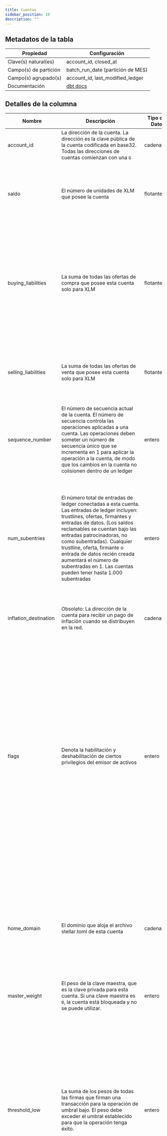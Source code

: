```yaml
---
title: Cuentas
sidebar_position: 10
description: ""
---
```


<div className="scoped-data-dictionary-table">

## Metadatos de la tabla

| Propiedad             | Configuración                                                                                           |
| --------------------- | ------------------------------------------------------------------------------------------------------- |
| Clave(s) natural(es)  | account_id, closed_at                                                                                   |
| Campo(s) de partición | batch_run_date (partición de MES)                                                                       |
| Campo(s) agrupado(s)  | account_id, last_modified_ledger                                                                        |
| Documentación         | [dbt docs](http://www.stellar-dbt-docs.com/#!/source/source.stellar_dbt_public.crypto_stellar.accounts) |

## Detalles de la columna

| Nombre                | Descripción                                                                                                                                                                                                                                                                                                                                                                                                      | Tipo de Dato    | Valores de Dominio                                                                                                                                                                                                                                                                                                                                                                                                                                                                                         | ¿Requerido? | Notas                                                                                                                                                                                                                                                                                                                                                                                                              |
| --------------------- | ---------------------------------------------------------------------------------------------------------------------------------------------------------------------------------------------------------------------------------------------------------------------------------------------------------------------------------------------------------------------------------------------------------------- | --------------- | ---------------------------------------------------------------------------------------------------------------------------------------------------------------------------------------------------------------------------------------------------------------------------------------------------------------------------------------------------------------------------------------------------------------------------------------------------------------------------------------------------------- | ----------- | ------------------------------------------------------------------------------------------------------------------------------------------------------------------------------------------------------------------------------------------------------------------------------------------------------------------------------------------------------------------------------------------------------------------ |
| account_id            | La dirección de la cuenta. La dirección es la clave pública de la cuenta codificada en base32. Todas las direcciones de cuentas comienzan con una `G`                                                                                                                                                                                                                                                            | cadena          |                                                                                                                                                                                                                                                                                                                                                                                                                                                                                                            | Sí          |                                                                                                                                                                                                                                                                                                                                                                                                                    |
| saldo                 | El número de unidades de XLM que posee la cuenta                                                                                                                                                                                                                                                                                                                                                                 | flotante        |                                                                                                                                                                                                                                                                                                                                                                                                                                                                                                            | Sí          | La tabla `accounts` solo informa saldos monetarios para XLM. Cualquier otra clase de activo se informa en la tabla `trust_lines`.                                                                                                                                                                                                                                                                                  |
| buying_liabilities    | La suma de todas las ofertas de compra que posee esta cuenta solo para XLM                                                                                                                                                                                                                                                                                                                                       | flotante        |                                                                                                                                                                                                                                                                                                                                                                                                                                                                                                            | Sí          | La tabla `accounts` solo informa saldos monetarios para XLM. Cualquier otra clase de activo se informa en la tabla `trust_lines`. Para ofertas de compra, la cuenta debe poseer la cantidad de activo para completar la transacción                                                                                                                                                                                |
| selling_liabilities   | La suma de todas las ofertas de venta que posee esta cuenta solo para XLM                                                                                                                                                                                                                                                                                                                                        | flotante        |                                                                                                                                                                                                                                                                                                                                                                                                                                                                                                            | Sí          | La tabla `accounts` solo informa saldos monetarios para XLM. Cualquier otra clase de activo se informa en la tabla `trust_lines`.                                                                                                                                                                                                                                                                                  |
| sequence_number       | El número de secuencia actual de la cuenta. El número de secuencia controla las operaciones aplicadas a una cuenta. Las operaciones deben someter un número de secuencia único que se incrementa en 1 para aplicar la operación a la cuenta, de modo que los cambios en la cuenta no colisionen dentro de un ledger                                                                                              | entero          |                                                                                                                                                                                                                                                                                                                                                                                                                                                                                                            | Sí          |                                                                                                                                                                                                                                                                                                                                                                                                                    |
| num_subentries        | El número total de entradas de ledger conectadas a esta cuenta. Las entradas de ledger incluyen: trustlines, ofertas, firmantes y entradas de datos. (Los saldos reclamables se cuentan bajo las entradas patrocinadoras, no como subentradas). Cualquier trustline, oferta, firmante o entrada de datos recién creada aumentará el número de subentradas en 1. Las cuentas pueden tener hasta 1.000 subentradas | entero          |                                                                                                                                                                                                                                                                                                                                                                                                                                                                                                            | Sí          | Cada entrada en un ledger ocupa espacio, que es costoso de almacenar en el blockchain. Para cada entrada, se requiere que una cuenta mantenga un [saldo mínimo de XLM](https://developers.stellar.org/docs/learn/glossary#minimum-balance). La reserva se calcula mediante (2 + num_subentries - num_sponsoring + num_sponsored) \* 0.5XLM                                                                         |
| inflation_destination | Obsoleto: La dirección de la cuenta para recibir un pago de inflación cuando se distribuyen en la red.                                                                                                                                                                                                                                                                                                           | cadena          |                                                                                                                                                                                                                                                                                                                                                                                                                                                                                                            | Sí          | La inflación se descontinuó en 2019 por voto de los validadores.                                                                                                                                                                                                                                                                                                                                                   |
| flags                 | Denota la habilitación y deshabilitación de ciertos privilegios del emisor de activos                                                                                                                                                                                                                                                                                                                            | entero          | <ul><li>0 - Ninguno, Predeterminado</li><li>1 - Autenticación Requerida (todas las trustlines por defecto son no confiables y requieren autenticación manual)</li><li>2 - Autenticación Revocable (permite que las trustlines sean revocadas si la cuenta ya no confía en el activo)</li><li>4 - Autenticación Inmutable (todas las flags de autenticación son de solo lectura cuando se establecen)</li><li>8 - Clawback de Autenticación Activado (el activo puede ser recuperado del usuario)</li></ul> | Sí          | Las flags se establecen en las cuentas emisoras de un activo. Cuando las cuentas de usuario confían en un activo, las flags aplicadas al activo provienen de esta cuenta                                                                                                                                                                                                                                           |
| home_domain           | El dominio que aloja el archivo stellar.toml de esta cuenta                                                                                                                                                                                                                                                                                                                                                      | cadena          |                                                                                                                                                                                                                                                                                                                                                                                                                                                                                                            | Sí          | Solo aplica a cuentas emisoras de activos. El archivo stellar.toml contiene metadatos sobre el emisor del activo que ayudan a identificar quién es el emisor e instilan confianza en el activo                                                                                                                                                                                                                     |
| master_weight         | El peso de la clave maestra, que es la clave privada para esta cuenta. Si una clave maestra es `0`, la cuenta está bloqueada y no se puede utilizar.                                                                                                                                                                                                                                                             | entero          | Enteros de 1 a 255                                                                                                                                                                                                                                                                                                                                                                                                                                                                                         | Sí          |                                                                                                                                                                                                                                                                                                                                                                                                                    |
| threshold_low         | La suma de los pesos de todas las firmas que firman una transacción para la operación de umbral bajo. El peso debe exceder el umbral establecido para que la operación tenga éxito.                                                                                                                                                                                                                              | entero          |                                                                                                                                                                                                                                                                                                                                                                                                                                                                                                            | Sí          | Cada operación cae bajo una categoría de umbral específico: bajo, medio o alto. Los umbrales definen el nivel de privilegio que necesita una operación para tener éxito (esto es una medida de seguridad) Baja Seguridad: Permitir Confianza, Establecer Flags de Trust Line, Aumentar Secuencia y Reclamar Saldo Reclamable Seguridad Media: Todo lo demás Alta Seguridad: Fusión de Cuentas, Establecer Opciones |
| threshold_medium      | La suma de los pesos de todas las firmas que firman una transacción para la operación de umbral medio. El peso debe exceder el umbral establecido para que la operación tenga éxito.                                                                                                                                                                                                                             | entero          |                                                                                                                                                                                                                                                                                                                                                                                                                                                                                                            | Sí          | Cada operación cae bajo una categoría de umbral específico: bajo, medio o alto. Los umbrales definen el nivel de privilegio que necesita una operación para tener éxito (esto es una medida de seguridad) Baja Seguridad: Permitir Confianza, Establecer Flags de Trust Line, Aumentar Secuencia y Reclamar Saldo Reclamable Seguridad Media: Todo lo demás Alta Seguridad: Fusión de Cuentas, Establecer Opciones |
| threshold_high        | La suma de los pesos de todas las firmas que firman una transacción para la operación de umbral alto. El peso debe exceder el umbral establecido para que la operación tenga éxito.                                                                                                                                                                                                                              | entero          |                                                                                                                                                                                                                                                                                                                                                                                                                                                                                                            | Sí          | Cada operación cae bajo una categoría de umbral específico: bajo, medio o alto. Los umbrales definen el nivel de privilegio que necesita una operación para tener éxito (esto es una medida de seguridad) Baja Seguridad: Permitir Confianza, Establecer Flags de Trust Line, Aumentar Secuencia y Reclamar Saldo Reclamable Seguridad Media: Todo lo demás Alta Seguridad: Fusión de Cuentas, Establecer Opciones |
| last_modified_ledger  | El número de secuencia del ledger cuando se modificó la entrada en el ledger (este firmante único para la cuenta). Las eliminaciones no cuentan como modificaciones y reportarán el número de secuencia de la modificación previa                                                                                                                                                                                | entero          |                                                                                                                                                                                                                                                                                                                                                                                                                                                                                                            | Sí          | Si una cuenta actualiza el peso de un firmante en la secuencia 1234 y luego decide eliminar el firmante en 2345, el registro eliminado aún tendrá una secuencia modificada de 1234.                                                                                                                                                                                                                                |
| ledger_entry_change   | Código que describe el tipo de cambio de la entrada en el ledger que se aplicó a la entrada del ledger.                                                                                                                                                                                                                                                                                                          | entero          | <ul><li>0 - Entrada de Ledger Creada</li><li>1 - Entrada de Ledger Actualizada</li><li>2 - Entrada de Ledger Eliminada</li><li>3 - Estado de la Entrada de Ledger (valor de la entrada)</li></ul>                                                                                                                                                                                                                                                                                                          | Sí          | Los tipos de cambio de entrada válidos son 0, 1 y 2 para entradas de ledger del tipo `accounts`                                                                                                                                                                                                                                                                                                                    |
| deleted               | Indica si la entrada del ledger (id de cuenta) ha sido eliminada o no. Una vez que se elimina una entrada, no se puede recuperar.                                                                                                                                                                                                                                                                                | booleano        |                                                                                                                                                                                                                                                                                                                                                                                                                                                                                                            | Sí          |                                                                                                                                                                                                                                                                                                                                                                                                                    |
| closed_at             | Marca de tiempo en UTC cuando este ledger se cerró y se comprometió a la red. Se espera que los ledgers cierren aproximadamente cada 5 segundos                                                                                                                                                                                                                                                                  | marca de tiempo |                                                                                                                                                                                                                                                                                                                                                                                                                                                                                                            | Sí          |                                                                                                                                                                                                                                                                                                                                                                                                                    |
| ledger_sequence       | El número de secuencia de este ledger. Representa el orden del ledger dentro de la blockchain de Stellar. Cada ledger tiene un número de secuencia único que se incrementa con cada nuevo ledger, asegurando que los ledgers se procesen en el orden correcto.                                                                                                                                                   | entero          |                                                                                                                                                                                                                                                                                                                                                                                                                                                                                                            | Sí          |                                                                                                                                                                                                                                                                                                                                                                                                                    |
| batch_id              | Representación en cadena del id de ejecución para un DAG dado en Airflow. Toma la forma de "scheduled\_\_\<batch_end_date>-\<dag_alias>". Los ids de lotes son únicos para el lote y ayudan con la monitorización y capacidades de reejecución                                                                                                                                                                   | cadena          |                                                                                                                                                                                                                                                                                                                                                                                                                                                                                                            | Sí          |                                                                                                                                                                                                                                                                                                                                                                                                                    |
| batch_run_date        | La fecha de inicio del intervalo del lote. Tomado junto con la fecha en el batch_id, la fecha representa el intervalo de ledgers procesados. La fecha de ejecución del lote puede verse como un proxy de closed_at para un ledger.                                                                                                                                                                               | fecha y hora    |                                                                                                                                                                                                                                                                                                                                                                                                                                                                                                            | Sí          | La tabla está particionada en batch_run_date. Se recomienda siempre incluir el batch_run_date en el filtro si es posible para ayudar a reducir el costo de la consulta.                                                                                                                                                                                                                                            |
| batch_insert_ts       | La marca de tiempo en UTC cuando un lote de registros fue insertado en la base de datos. Este campo puede ayudar a identificar si un lote se ejecutó en tiempo real o como parte de una restauración                                                                                                                                                                                                             | marca de tiempo |                                                                                                                                                                                                                                                                                                                                                                                                                                                                                                            | Sí          |                                                                                                                                                                                                                                                                                                                                                                                                                    |
| sponsor               | La dirección de la cuenta del patrocinador que está pagando las reservas para esta cuenta.                                                                                                                                                                                                                                                                                                                       | cadena          |                                                                                                                                                                                                                                                                                                                                                                                                                                                                                                            | No          |                                                                                                                                                                                                                                                                                                                                                                                                                    |
| num_sponsored         | El número de reservas patrocinadas para esta cuenta (lo que significa que otra cuenta está pagando el saldo mínimo). Las entradas patrocinadas no incurren en ningún requisito de reserva en la cuenta que posee la entrada.                                                                                                                                                                                     | entero          |                                                                                                                                                                                                                                                                                                                                                                                                                                                                                                            | No          | Predeterminado a 0 Las cuentas, ofertas, trustlines, datos y firmantes pueden ser opcionalmente patrocinados. Los Saldos Reclamables deben ser patrocinados. Consulta más información sobre el patrocinio [aquí](https://developers.stellar.org/docs/learn/encyclopedia/transactions-specialized/sponsored-reserves).                                                                                              |
| num_sponsoring        | El número de reservas patrocinadas por esta cuenta. Las entradas patrocinadas por esta cuenta incurren en un requisito de reserva                                                                                                                                                                                                                                                                                | entero          |                                                                                                                                                                                                                                                                                                                                                                                                                                                                                                            | No          | Por defecto es 0. Las cuentas, ofertas, líneas de confianza, datos y firmantes pueden ser patrocinados opcionalmente. Los saldos reclamables deben ser patrocinados. Consulta más información sobre el patrocinio [aquí](https://developers.stellar.org/docs/learn/encyclopedia/transactions-specialized/sponsored-reserves).                                                                                      |
| sequence_ledger       | El número de ledger de 32 bits sin firmar de la antigüedad del número de secuencia                                                                                                                                                                                                                                                                                                                               | entero          |                                                                                                                                                                                                                                                                                                                                                                                                                                                                                                            | No          | Refleja la última vez que una cuenta tocó su número de secuencia. Ten en cuenta que incluso si la operación de Aumento de Secuencia no tiene efecto, es decir, no aumenta el número de secuencia, sigue contando como un "toque"                                                                                                                                                                                   |
| sequence_time         | La marca de tiempo UNIX de la antigüedad del número de secuencia                                                                                                                                                                                                                                                                                                                                                 | timestamp       |                                                                                                                                                                                                                                                                                                                                                                                                                                                                                                            | No          | Refleja la última vez que una cuenta tocó su número de secuencia. Ten en cuenta que incluso si la operación de Aumento de Secuencia no tiene efecto, es decir, no aumenta el número de secuencia, sigue contando como un "toque"                                                                                                                                                                                   |

</div>
